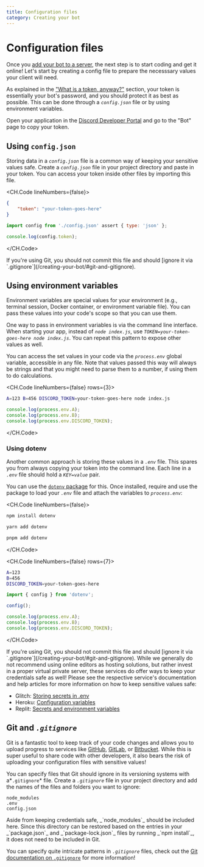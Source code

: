 ```yaml
---
title: Configuration files
category: Creating your bot
---
```


# Configuration files

Once you [add your bot to a server](/preparations/adding-your-bot-to-servers.md), the next step is to start coding and get it online! Let's start by creating a config file to prepare the necesssary values your client will need.

As explained in the ["What is a token, anyway?"](/preparations/setting-up-a-bot-application.md#what-is-a-token-anyway) section, your token is essentially your bot's password, and you should protect it as best as possible. This can be done through a _`config.json`_ file or by using environment variables.

Open your application in the [Discord Developer Portal](https://discord.com/developers/applications) and go to the "Bot" page to copy your token.

## Using `config.json`

Storing data in a _`config.json`_ file is a common way of keeping your sensitive values safe. Create a _`config.json`_ file in your project directory and paste in your token. You can access your token inside other files by importing this file.

<CH.Code lineNumbers={false}>

```json config.json
{
	"token": "your-token-goes-here"
}
```

```js index.js
import config from './config.json' assert { type: 'json' };

console.log(config.token);
```

</CH.Code>

<Alert title="Danger" type="danger">
	If you're using Git, you should not commit this file and should [ignore it via
	`.gitignore`](/creating-your-bot/#git-and-gitignore).
</Alert>

## Using environment variables

Environment variables are special values for your environment (e.g., terminal session, Docker container, or environment variable file). You can pass these values into your code's scope so that you can use them.

One way to pass in environment variables is via the command line interface. When starting your app, instead of _`node index.js`_, use _`TOKEN=your-token-goes-here node index.js`_. You can repeat this pattern to expose other values as well.

You can access the set values in your code via the _`process.env`_ global variable, accessible in any file. Note that values passed this way will always be strings and that you might need to parse them to a number, if using them to do calculations.

<CH.Code lineNumbers={false} rows={3}>

```sh Shell
A=123 B=456 DISCORD_TOKEN=your-token-goes-here node index.js
```

```js index.js
console.log(process.env.A);
console.log(process.env.B);
console.log(process.env.DISCORD_TOKEN);
```

</CH.Code>

### Using dotenv

Another common approach is storing these values in a _`.env`_ file. This spares you from always copying your token into the command line. Each line in a _`.env`_ file should hold a _`KEY=value`_ pair.

You can use the [`dotenv` package](https://www.npmjs.com/package/dotenv) for this. Once installed, require and use the package to load your _`.env`_ file and attach the variables to _`process.env`_:

<CH.Code lineNumbers={false}>

```sh npm
npm install dotenv
```

```sh yarn
yarn add dotenv
```

```sh pnpm
pnpm add dotenv
```

</CH.Code>

<CH.Code lineNumbers={false} rows={7}>

```sh .env
A=123
B=456
DISCORD_TOKEN=your-token-goes-here
```

```js index.js
import { config } from 'dotenv';

config();

console.log(process.env.A);
console.log(process.env.B);
console.log(process.env.DISCORD_TOKEN);
```

</CH.Code>

<Alert title="Danger" type="danger">
	If you're using Git, you should not commit this file and should [ignore it via
	`.gitignore`](/creating-your-bot/#git-and-gitignore).
</Alert>

<Alert title="Online editors (Glitch, Heroku, Replit, etc.)" type="info">
While we generally do not recommend using online editors as hosting solutions, but rather invest in a proper virtual private server, these services do offer ways to keep your credentials safe as well! Please see the respective service's documentation and help articles for more information on how to keep sensitive values safe:

- Glitch: [Storing secrets in .env](https://glitch.happyfox.com/kb/article/18)
- Heroku: [Configuration variables](https://devcenter.heroku.com/articles/config-vars)
- Replit: [Secrets and environment variables](https://docs.replit.com/repls/secrets-environment-variables)

</Alert>

## Git and _`.gitignore`_

Git is a fantastic tool to keep track of your code changes and allows you to upload progress to services like [GitHub](https://github.com/), [GitLab](https://about.gitlab.com/), or [Bitbucket](https://bitbucket.org/product). While this is super useful to share code with other developers, it also bears the risk of uploading your configuration files with sensitive values!

You can specify files that Git should ignore in its versioning systems with a*`.gitignore`* file. Create a _`.gitignore`_ file in your project directory and add the names of the files and folders you want to ignore:

```
node_modules
.env
config.json
```

<Alert title="Tip" type="success">
Aside from keeping credentials safe, _`node_modules`_ should be included here. Since this directory can be restored based on the entries in your _`package.json`_ and _`package-lock.json`_ files by running _`npm install`_, it does not need to be included in Git.

You can specify quite intricate patterns in _`.gitignore`_ files, check out the [Git documentation on `.gitignore`](https://git-scm.com/docs/gitignore) for more information!

</Alert>
